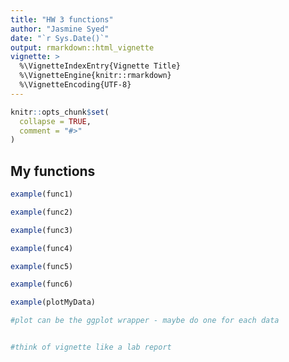 ```yaml
---
title: "HW 3 functions"
author: "Jasmine Syed"
date: "`r Sys.Date()`"
output: rmarkdown::html_vignette
vignette: >
  %\VignetteIndexEntry{Vignette Title}
  %\VignetteEngine{knitr::rmarkdown}
  %\VignetteEncoding{UTF-8}
---
```


```r
knitr::opts_chunk$set(
  collapse = TRUE,
  comment = "#>"
)
```

## My functions

```r
example(func1)
```

```r
example(func2)
```

```r
example(func3)
```

```r
example(func4)
```

```r
example(func5)
```

```r
example(func6)
```

```r
example(plotMyData)
```

```r
#plot can be the ggplot wrapper - maybe do one for each data


#think of vignette like a lab report
```

